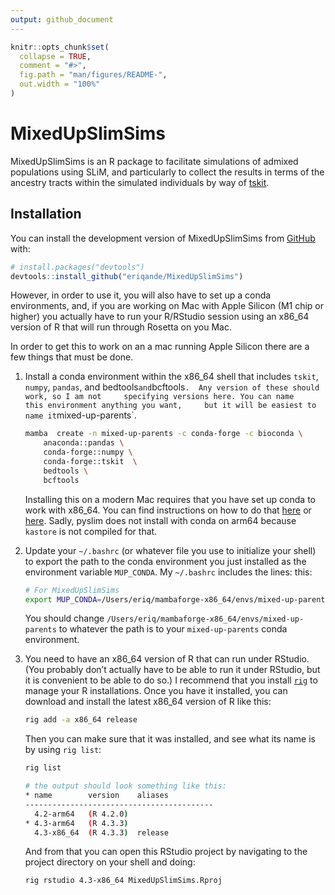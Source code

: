 ```yaml
---
output: github_document
---
```


<!-- README.md is generated from README.Rmd. Please edit that file -->

```r
knitr::opts_chunk$set(
  collapse = TRUE,
  comment = "#>",
  fig.path = "man/figures/README-",
  out.width = "100%"
)
```

# MixedUpSlimSims

<!-- badges: start -->
<!-- badges: end -->

MixedUpSlimSims is an R package to facilitate simulations
of admixed populations using SLiM, and particularly to collect the results
in terms of the ancestry tracts within the simulated individuals by way of
[tskit](https://tskit.dev/).


## Installation

You can install the development version of MixedUpSlimSims from [GitHub](https://github.com/) with:

``` r
# install.packages("devtools")
devtools::install_github("eriqande/MixedUpSlimSims")
```

However, in order to use it, you will also have to set up a conda environments,
and, if you are working on Mac with Apple Silicon (M1 chip or higher) you actually
have to run your R/RStudio session using an x86_64 version of R that will
run through Rosetta on you Mac.

In order to get this to work on an a mac running Apple Silicon
there are a few things that must be done.

1.  Install a conda environment within the x86_64 shell that includes `tskit`, `numpy`, 
    `pandas`, and bedtools` and `bcftools`.  Any version of these should work, so I am not
    specifying versions here. You can name
    this environment anything you want,
    but it will be easiest to name it `mixed-up-parents`.

    ```sh
    mamba  create -n mixed-up-parents -c conda-forge -c bioconda \
        anaconda::pandas \
        conda-forge::numpy \
        conda-forge::tskit  \
        bedtools \
        bcftools
    ```

    Installing this on a modern Mac requires that you have set up conda to
    work with x86_64. You can find
    instructions on how to do that [here](https://towardsdatascience.com/how-to-install-miniconda-x86-64-apple-m1-side-by-side-on-mac-book-m1-a476936bfaf0) or
    [here](https://taylorreiter.github.io/2022-04-05-Managing-multiple-architecture-specific-installations-of-conda-on-apple-M1/).
    Sadly, pyslim does not install with conda on arm64 because `kastore` is not compiled for that.  


2.  Update your `~/.bashrc` (or whatever file you use to initialize your shell)
    to export the path to the conda environment you just installed as the
    environment variable `MUP_CONDA`.  My `~/.bashrc` includes the lines:
    this:
    
    ```sh
    
    # For MixedUpSlimSims
    export MUP_CONDA=/Users/eriq/mambaforge-x86_64/envs/mixed-up-parents
    
    ```
    
    You should change `/Users/eriq/mambaforge-x86_64/envs/mixed-up-parents`
    to whatever the path is to your `mixed-up-parents` conda environment. 
    

2.  You need to have an x86_64 version of R that can run under RStudio. (You probably don't
    actually have to be able to run it under RStudio, but it is convenient to be able to
    do so.) I recommend that you install [`rig`](https://github.com/r-lib/rig) to manage
    your R installations. Once you have it installed, you can download and install the
    latest x86_64 version of R like this:

    ```sh
    rig add -a x86_64 release
    ```

    Then you can make sure that it was installed, and see what its name is by using `rig list`:

    ```sh
    rig list
        
    # the output should look something like this:
    * name        version    aliases
    ------------------------------------------
      4.2-arm64   (R 4.2.0)
    * 4.3-arm64   (R 4.3.3)
      4.3-x86_64  (R 4.3.3)  release
    ```

    And from that you can open this RStudio project by navigating to the project directory on your shell and doing:

    ```sh
    rig rstudio 4.3-x86_64 MixedUpSlimSims.Rproj
    ```


